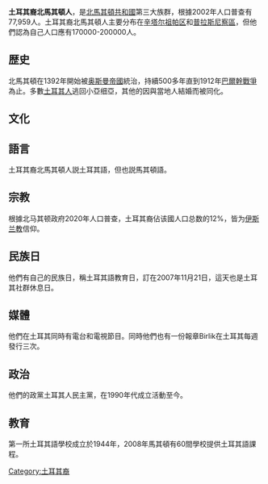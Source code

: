 {{unreferenced|time=2020-05-29T06:47:47+00:00}}
'''土耳其裔北馬其頓人'''，是[[北馬其頓共和國|北馬其頓共和國]]第三大族群，根據2002年人口普查有77,959人。土耳其裔北馬其頓人主要分布在[[辛塔尔祖帕区|辛塔尔祖帕区]]和[[普拉斯尼察區|普拉斯尼察區]]，但他們認為自己人口應有170000-200000人。

==歴史==
北馬其頓在1392年開始被[[奥斯曼帝國|奥斯曼帝國]]統治，持續500多年直到1912年[[巴爾幹戰爭|巴爾幹戰爭]]為止。多數[[土耳其人|土耳其人]]逃回小亞细亞，其他的因與當地人結婚而被同化。

==文化==
==語言==
土耳其裔北馬其頓人説土耳其語，但也説馬其頓語。

==宗教==
根據北马其顿政府2020年人口普查，土耳其裔佔该國人口总数的12%，皆为[[伊斯兰教|伊斯兰教]]信仰。

==民族日==
他們有自己的民族日，稱土耳其語教育日，訂在2007年11月21日，這天也是土耳其社群休息日。

==媒體==
他們在土耳其同時有電台和電視節目。同時他們也有一份報章Birlik在土耳其每週發行三次。

==政治==
他們的政黨土耳其人民主黨，在1990年代成立活動至今。

==教育==
第一所土耳其語學校成立於1944年，2008年馬其頓有60間學校提供土耳其語課程。

{{突厥语民族}}

[[Category:土耳其裔|Category:土耳其裔]]